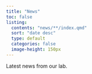 ```yaml
---
title: "News"
toc: false
listing:
  contents: "news/**/index.qmd"
  sort: "date desc"
  type: default
  categories: false
  image-height: 150px
---
```


Latest news from our lab.
